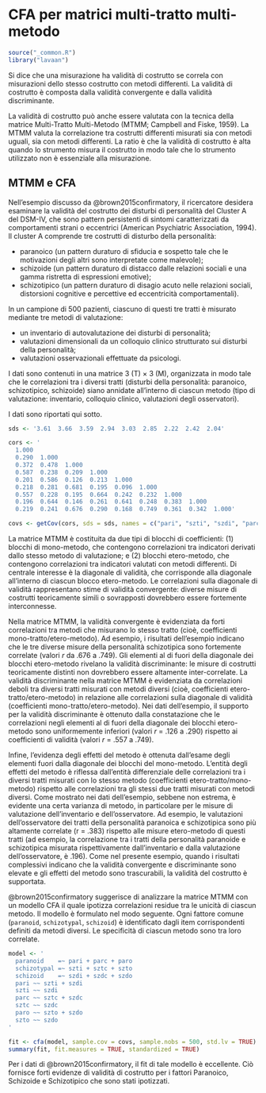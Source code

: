 # CFA per matrici multi-tratto multi-metodo {#ch-mmm}

```r
source("_common.R")
library("lavaan")
```

Si dice che una misurazione ha validità di costrutto se correla con misurazioni dello stesso costrutto con metodi differenti. La validità di costrutto è composta dalla validità convergente e dalla validità discriminante. 

La validità di costrutto può anche essere valutata con la tecnica della matrice Multi-Tratto Multi-Metodo (MTMM; Campbell and Fiske, 1959). La MTMM valuta la correlazione tra costrutti differenti misurati sia con metodi uguali, sia con metodi differenti. La ratio è che la validità di costrutto è alta quando lo strumento misura il costrutto in modo tale che lo strumento utilizzato non è essenziale alla misurazione. 

## MTMM e CFA

Nell'esempio discusso da @brown2015confirmatory, il ricercatore desidera esaminare la validità del costrutto dei disturbi di personalità del Cluster A del DSM-IV, che sono pattern persistenti di sintomi caratterizzati da comportamenti strani o eccentrici (American Psychiatric Association, 1994). Il cluster A comprende tre costrutti di disturbo della personalità: 

- paranoico (un pattern duraturo di sfiducia e sospetto tale che le motivazioni degli altri sono interpretate come malevole); 
- schizoide (un pattern duraturo di distacco dalle relazioni sociali e una gamma ristretta di espressioni emotive); 
- schizotipico (un pattern duraturo di disagio acuto nelle relazioni sociali, distorsioni cognitive e percettive ed eccentricità comportamentali). 

In un campione di 500 pazienti, ciascuno di questi tre tratti è misurato mediante tre metodi di valutazione: 

- un inventario di autovalutazione dei disturbi di personalità; 
- valutazioni dimensionali da un colloquio clinico strutturato sui disturbi della personalità; 
- valutazioni osservazionali effettuate da psicologi.

I dati sono contenuti in una matrice 3 (T) × 3 (M), organizzata in modo tale che le correlazioni tra i diversi tratti (disturbi della personalità: paranoico, schizotipico, schizoide) siano annidate all'interno di ciascun metodo (tipo di valutazione: inventario, colloquio clinico, valutazioni degli osservatori). 

I dati sono riportati qui sotto.

```r
sds <- '3.61  3.66  3.59  2.94  3.03  2.85  2.22  2.42  2.04'

cors <- '
  1.000 
  0.290  1.000 
  0.372  0.478  1.000 
  0.587  0.238  0.209  1.000 
  0.201  0.586  0.126  0.213  1.000 
  0.218  0.281  0.681  0.195  0.096  1.000 
  0.557  0.228  0.195  0.664  0.242  0.232  1.000 
  0.196  0.644  0.146  0.261  0.641  0.248  0.383  1.000 
  0.219  0.241  0.676  0.290  0.168  0.749  0.361  0.342  1.000'

covs <- getCov(cors, sds = sds, names = c("pari", "szti", "szdi", "parc", "sztc", "szdc", "paro", "szto", "szdo"))
```

<!-- La MTMM è una matrice di correlazione simmetrica con un'eccezione: le stime di affidabilità (es. alpha di Cronbach) delle misure sono inserite nella diagonale al posto dei valori 1 (es., nei dati in esame la stima di coerenza interna della misura inventariale della personalità paranoica è .93). Come notano Campbell e Fiske (1959), idealmente la diagonale di affidabilità dovrebbe contenere i coefficienti più grandi nella matrice; cioè, la misura dovrebbe essere più fortemente correlata con se stessa che con qualsiasi altro indicatore nella matrice MTMM. -->

La matrice MTMM è costituita da due tipi di blocchi di coefficienti: (1) blocchi di mono-metodo, che contengono correlazioni tra indicatori derivati dallo stesso metodo di valutazione; e (2) blocchi etero-metodo, che contengono correlazioni tra indicatori valutati con metodi differenti. Di centrale interesse è la diagonale di validità, che corrisponde alla diagonale all'interno di ciascun blocco etero-metodo. Le correlazioni sulla diagonale di validità rappresentano stime di validità convergente: diverse misure di costrutti teoricamente simili o sovrapposti dovrebbero essere fortemente interconnesse. 

Nella matrice MTMM, la validità convergente è evidenziata da forti correlazioni tra metodi che misurano lo stesso tratto (cioè, coefficienti mono-tratto/etero-metodo). Ad esempio, i risultati dell'esempio indicano che le tre diverse misure della personalità schizotipica sono fortemente correlate (valori $r$ da .676 a .749). Gli elementi al di fuori della diagonale dei blocchi etero-metodo rivelano la validità discriminante: le misure di costrutti teoricamente distinti non dovrebbero essere altamente inter-correlate. La validità discriminante nella matrice MTMM è evidenziata da correlazioni deboli tra diversi tratti misurati con metodi diversi (cioè, coefficienti etero-tratto/etero-metodo) in relazione alle correlazioni sulla diagonale di validità (coefficienti mono-tratto/etero-metodo). Nei dati dell'esempio, il supporto per la validità discriminante è ottenuto dalla constatazione che le correlazioni negli elementi al di fuori della diagonale dei blocchi etero-metodo sono uniformemente inferiori (valori $r$ = .126 a .290) rispetto ai coefficienti di validità (valori $r$ = .557 a .749).

Infine, l'evidenza degli effetti del metodo è ottenuta dall'esame degli elementi fuori dalla  diagonale dei blocchi del mono-metodo. L'entità degli effetti del metodo è riflessa dall'entità differenziale delle correlazioni tra i diversi tratti misurati con lo stesso metodo (coefficienti etero-tratto/mono-metodo) rispetto alle correlazioni tra gli stessi due tratti misurati con metodi diversi. Come mostrato nei dati dell'esempio, sebbene non estrema, è evidente una certa varianza di metodo, in particolare per le misure di valutazione dell'inventario e dell'osservatore. Ad esempio, le valutazioni dell'osservatore dei tratti della personalità paranoica e schizotipica sono più altamente correlate (r = .383) rispetto alle misure etero-metodo di questi tratti (ad esempio, la correlazione tra i tratti della personalità paranoide e schizotipica misurata rispettivamente dall'inventario e dalla valutazione dell'osservatore, è .196). Come nel presente esempio, quando i risultati complessivi indicano che la validità convergente e discriminante sono elevate e gli effetti del metodo sono trascurabili, la validità del costrutto è supportata.

@brown2015confirmatory suggerisce di analizzare la matrice MTMM con un modello CFA il quale ipotizza correlazioni residue tra le unicità di ciascun metodo. Il modello è formulato nel modo seguente. Ogni fattore comune (`paranoid`, `schizotypal`, `schizoid`) è identificato dagli item corrispondenti definiti da metodi diversi. Le specificità di ciascun metodo sono tra loro correlate.

```r
model <- '
  paranoid    =~ pari + parc + paro
  schizotypal =~ szti + sztc + szto
  schizoid    =~ szdi + szdc + szdo
  pari ~~ szti + szdi
  szti ~~ szdi
  parc ~~ sztc + szdc
  sztc ~~ szdc
  paro ~~ szto + szdo
  szto ~~ szdo
'  
```

```r
fit <- cfa(model, sample.cov = covs, sample.nobs = 500, std.lv = TRUE)
summary(fit, fit.measures = TRUE, standardized = TRUE)
```

Per i dati di @brown2015confirmatory, il fit di tale modello è eccellente. Ciò fornisce forti evidenze di validità di costrutto per i fattori Paranoico, Schizoide e Schizotipico che sono stati ipotizzati.

